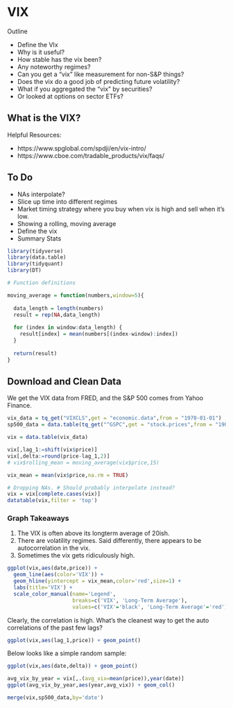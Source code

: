 # VIX

Outline

* Define the VIx
* Why is it useful?
* How stable has the vix been?
* Any noteworthy regimes?
* Can you get a "vix" like measurement for non-S&P things?
* Does the vix do a good job of predicting future volatility?
* What if you aggregated the "vix" by securities?
* Or looked at options on sector ETFs?



## What is the VIX?

Helpful Resources:

*  https://www.spglobal.com/spdji/en/vix-intro/
*  https://www.cboe.com/tradable_products/vix/faqs/


## To Do
* NAs interpolate?
* Slice up time into different regimes
* Market timing strategy where you buy when vix is high and sell when it's low.
* Showing a rolling, moving average
* Define the vix
* Summary Stats


<!-- Load Packages -->

```r

library(tidyverse)
library(data.table)
library(tidyquant)
library(DT)

```


```r
# Function definitions

moving_average = function(numbers,window=5){
  
  data_length = length(numbers)
  result = rep(NA,data_length)
  
  for (index in window:data_length) {
    result[index] = mean(numbers[(index-window):index])
  }
  
  return(result)
}


```


## Download and Clean Data

We get the VIX data from FRED, and the S&P 500 comes from Yahoo Finance.

```r
vix_data = tq_get("VIXCLS",get = "economic.data",from = "1970-01-01")
sp500_data = data.table(tq_get("^GSPC",get = "stock.prices",from = "1900-01-01"))


```


```r
vix = data.table(vix_data)

vix[,lag_1:=shift(vix$price)]
vix[,delta:=round(price-lag_1,2)]
# vix$rolling_mean = moving_average(vix$price,15)

vix_mean = mean(vix$price,na.rm = TRUE)

# Dropping NAs. # Should probably interpolate instead?
vix = vix[complete.cases(vix)]
datatable(vix,filter = 'top')

```

### Graph Takeaways

1. The VIX is often above its longterm average of 20ish.
2. There are volatility regimes. Said differently, there appears to be autocorrelation in the vix.
3. Sometimes the vix gets ridiculously high.

```r

ggplot(vix,aes(date,price)) +
  geom_line(aes(color='VIX')) +
  geom_hline(yintercept = vix_mean,color='red',size=1) +
  labs(title='VIX') + 
  scale_color_manual(name='Legend',
                     breaks=c('VIX', 'Long-Term Average'),
                     values=c('VIX'='black', 'Long-Term Average'='red'))


```


Clearly, the correlation is high. What's the cleanest way to get the auto correlations of the 
past few lags?

```r

ggplot(vix,aes(lag_1,price)) + geom_point() 

```


Below looks like a simple random sample:

```r


ggplot(vix,aes(date,delta)) + geom_point() 

```




```r


avg_vix_by_year = vix[,.(avg_vix=mean(price)),year(date)]
ggplot(avg_vix_by_year,aes(year,avg_vix)) + geom_col()


```


```r


merge(vix,sp500_data,by='date')


```








